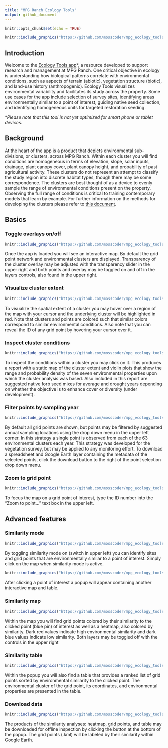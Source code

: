 ```yaml
---
title: "MPG Ranch Ecology Tools"
output: github_document
---
```

```r
knitr::opts_chunk$set(echo = TRUE)
```

```r
knitr::include_graphics("https://github.com/mosscoder/mpg_ecology_tools/blob/dev/images/overview.png?raw=true")
```

## Introduction

Welcome to the <a href="https://mpgranch.shinyapps.io/ecology_tools/">Ecology Tools app</a>*, a resource developed to support research and management at MPG Ranch. One critical objective in ecology is understanding how biological patterns correlate with environmental conditions, such as aspects of terrain (abiotic), vegetation structure (biotic), and land-use history (anthropogenic). Ecology Tools visualizes environmental variability and facilitates its study across the property. Some use cases for the app include selection of survey sites, identifying areas environmentally similar to a point of interest, guiding native seed collection, and identifying homogeneous units for targeted restoration seeding. 

*<i>Please note that this tool is not yet optimized for smart phone or tablet devices.</i>

## Background

At the heart of the app is a product that depicts environmental sub-divisions, or clusters, across MPG Ranch. Within each cluster you will find conditions are homogeneous in terms of elevation, slope, solar inputs, drainage, plant canopy cover, plant canopy height, and probability of past agricultural activity. These clusters do not represent an attempt to classify the study region into discrete habitat types, though there may be some correspondence. The clusters are best thought of as a device to evenly sample the range of environmental conditions present on the property. Observing the full range of conditions is critical to training contemporary models that learn by example. For further information on the methods for developing the clusters please refer to <a href="https://docs.google.com/document/d/e/2PACX-1vTcnPVBAkI0Pbwa0gc0LmNPKL_91BtwnLOWDMSwurHrc_D9l45IKcbwOtw3Uhu_iA4zTXU6F5Xs1Zph/pub">this document</a>.

## Basics
### Toggle overlays on/off
```r
knitr::include_graphics("https://github.com/mosscoder/mpg_ecology_tools/blob/dev/images/transparency.png?raw=true")
```

Once the app is loaded you will see an interactive map. By default the grid point network and environmental clusters are displayed. Transparency of the cluster overlay may be adjusted with the transparency slider in the upper right and both points and overlay may be toggled on and off in the layers controls, also found in the upper right.

### Visualize cluster extent
```r
knitr::include_graphics("https://github.com/mosscoder/mpg_ecology_tools/blob/dev/images/highlights.png?raw=true")
```

To visualize the spatial extent of a cluster you may hover over a region of the map with your cursor and the underlying cluster will be highlighted in red. Note that clusters and points are colored such that similar colors correspond to similar environmental conditions. Also note that you can reveal the ID of any grid point by hovering your cursor over it. 

### Inspect cluster conditions
```r
knitr::include_graphics("https://github.com/mosscoder/mpg_ecology_tools/blob/dev/images/clust_report.png?raw=true")
```

To inspect the conditions within a cluster you may click on it. This produces a report with a static map of the cluster extent and violin plots that show the range and probability density of the seven environmental properties upon which the cluster analysis was based. Also included in this report are suggested native forb seed mixes for average and drought years depending on whether the objective is to enhance cover or diversity (under development).

### Filter points by sampling year
```r
knitr::include_graphics("https://github.com/mosscoder/mpg_ecology_tools/blob/dev/images/survey_years.png?raw=true")
```

By default all grid points are shown, but points may be filtered by suggested annual sampling locations using the drop down menu in the upper left corner. In this strategy a single point is observed from each of the 63 environmental clusters each year. This strategy was developed for the vegetation survey, but may be applied to any monitoring effort. To download a spreadsheet and Google Earth layer containing the metadata of the selected points, click the download button to the right of the point selection drop down menu. 

### Zoom to grid point
```r
knitr::include_graphics("https://github.com/mosscoder/mpg_ecology_tools/blob/dev/images/zoomto.png?raw=true")
```

To focus the map on a grid point of interest, type the ID number into the "Zoom to point..." text box in the upper left. 

## Advanced features
### Similarity mode
```r
knitr::include_graphics("https://github.com/mosscoder/mpg_ecology_tools/blob/dev/images/sim_mode.png?raw=true")
```

By toggling similarity mode on (switch in upper left) you can identify sites and grid points that are environmentally similar to a point of interest. Simply click on the map when similarity mode is active.

```r
knitr::include_graphics("https://github.com/mosscoder/mpg_ecology_tools/blob/dev/images/sim_output.png?raw=true")
```

After clicking a point of interest a popup will appear containing another interactive map and table.

### Similarity map
```r
knitr::include_graphics("https://github.com/mosscoder/mpg_ecology_tools/blob/dev/images/sim_map.png?raw=true")
```

Within the map you will find grid points colored by their similarity to the clicked point (blue pin) of interest as well as a heatmap, also colored by similarity. Dark red values indicate high environmental similarity and dark blue values indicate low similarity. Both layers may be toggled off with the controls in the upper right 

### Similarity table
```r
knitr::include_graphics("https://github.com/mosscoder/mpg_ecology_tools/blob/dev/images/sim_table.png?raw=true")
```

Within the popup you will also find a table that provides a ranked list of grid points sorted by environmental similarity to the clicked point. The environmental cluster of the grid point, its coordinates, and environmental properties are presented in the table. 

### Download data
```r
knitr::include_graphics("https://github.com/mosscoder/mpg_ecology_tools/blob/dev/images/sim_download.png?raw=true")
```

The products of the similarity analyses: heatmap, grid points, and table may be downloaded for offline inspection by clicking the button at the bottom of the popup. The grid points (.kml) will be labeled by their similarity within Google Earth. 



